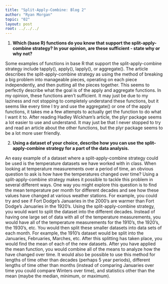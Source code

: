 ```yaml
---
title: "Split-Apply-Combine: Blog 2"
author: "Ryan Morgan"
topic: "02"
layout: post
root: ../../../
---
```

1. **Which (base R) functions do you know that support the split-apply-combine strategy? In your opinion, are these sufficient - state why or why not?**

Some examples of functions in base R that support the split-apply-combine strategy include tapply(), apply(), lapply(), or aggregate(). The article describes the split-apply-combine strategy as using the method of breaking a big problem into manageable pieces, operating on each piece independently, and then putting all the pieces together. This seems to perfectly describe what the goal is of the apply and aggregate functions. In my opinion, these functions aren’t sufficient. It may just be due to my laziness and not stopping to completely understand these functions, but it seems like every time I try and use the aggregate() or one of the apply functions, it takes me a few attempts to actually get the function to do what I want it to. After reading Hadley Wickham’s article, the plyr package seems a lot easier to use and understand. It may just be that I never stopped to try and read an article about the other functions, but the plyr package seems to be a lot more user friendly.

2. **Using a dataset of your choice, describe how you can use the split-apply-combine strategy for a part of the data analysis.**

An easy example of a dataset where a split-apply-combine strategy could be used is the temperature datasets we have worked with in class. When looking at temperature measurements over a period of time, an obvious question to ask is how have the temperatures changed over time? Using a split-apply-combine strategy makes it possible to tackle this problem in several different ways.  One way you might explore this question is to find the mean temperature per month for different decades and see how these values have changed at various weather stations. For example, you could try and see if Fort Dodge’s Januaries in the 2000’s are warmer than Fort Dodge’s Januaries in the 1920’s. Using the split-apply-combine strategy, you would want to split the dataset into the different decades. Instead of having one large set of data with all of the temperature measurements, you would have all of the temperature measurements for the 1910’s, the 1920’s, the 1930’s, etc. You would then split these smaller datasets into data sets of each month. For example, the 1910’s dataset would be split into the Januaries, Februaries, Marches, etc. After this splitting has taken place, you would find the mean of each of the new datasets. After you have applied the mean function, you would combine all of the means to analyze how the have changed over time. It would also be possible to use this method for lengths of time other than decades (perhaps 5 year periods), different lengths of time other than months (instead of comparing Januaries over time you could compare Winters over time), and statistics other than the mean (maybe the median, minimum, or maximum). 

